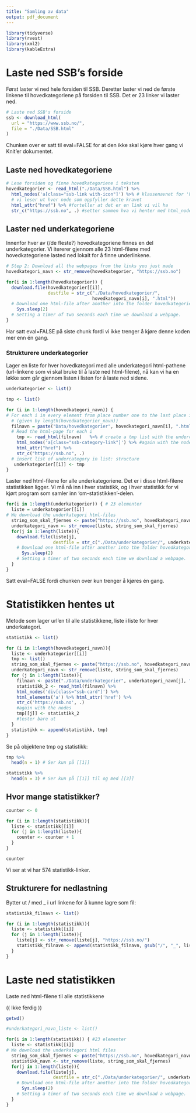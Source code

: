 ```yaml
---
title: "Samling av data"
output: pdf_document
---
```


```r
library(tidyverse)
library(rvest)
library(xml2)
library(kableExtra)
```

# Laste ned SSB's forside

Først laster vi ned hele forsiden til SSB. Deretter laster vi ned de første linkene til hovedkategoriene på forsiden til SSB. Det er 23 linker vi laster ned.

```r
# Laste ned SSB's forside
ssb <- download_html(
  url = "https://www.ssb.no/",
  file = "./Data/SSB.html"
)
```

Chunken over er satt til eval=FALSE for at den ikke skal kjøre hver gang vi Knit'er dokumentet.

## Laste ned hovedkategoriene

```r
# Lese forsiden og finne hovedkategoriene i teksten
hovedkategorier <- read_html("./Data/SSB.html") %>%
  html_nodes('a[class="ssb-link with-icon"]') %>% # klassenavnet for 'hovedkategoriene', 
  # vi leser ut hver node som oppfyller dette kravet
  html_attr("href") %>% #forteller at det er en link vi vil ha
  str_c("https://ssb.no", .) #setter sammen hva vi henter med html_nodes med dette


```

## Laster ned underkategoriene

Innenfor hver av (/de fleste?) hovedkategoriene finnes en del underkategorier. Vi itererer gjennom alle 23 html-filene med hovedkategoriene lasted ned lokalt for å finne underlinkene.

```r
# Step 2: Download all the webpages from the links you just made
hovedkategori_navn <- str_remove(hovedkategorier, "https://ssb.no") 
```

```r
for(i in 1:length(hovedkategorier)) {
  download.file(hovedkategorier[[i]], 
                destfile = str_c("./Data/hovedkategorier/", 
                                 hovedkategori_navn[i], ".html")) 
  # Download one html-file after another into the folder hovedkategorier
    Sys.sleep(2) 
  # Setting a timer of two seconds each time we download a webpage.  
}
```

Har satt eval=FALSE på siste chunk fordi vi ikke trenger å kjøre denne koden mer enn én gang.

### Strukturere underkategorier

Lager en liste for hver hovedkategori med alle underkategori html-pathene (url-linkene som vi skal bruke til å laste ned html-filene), nå kan vi ha en løkke som går gjennom listen i listen for å laste ned sidene.

```r
underkategorier <- list()

tmp <- list()

for (i in 1:length(hovedkategori_navn)) { 
# For each i in every element from place number one to the last place in hovedkategorier_navn 
  # (given by length(hovedkategorier_navn)) 
  filnavn = paste("Data/hovedkategorier", hovedkategori_navn[i], ".html", sep="")
  # Read the html-page for each i 
    tmp <- read_html(filnavn)   %>% # create a tmp list with the undercategories
    html_nodes('a[class="ssb-category-link"]') %>% #again with the nodes
    html_attr("href") %>% 
    str_c("https://ssb.no", .)
  # insert list of undercategory in list: structure
   underkategorier[[i]] <- tmp
}

```

Laster ned html-filene for alle underkategoriene. Det er i disse html-filene statistikken ligger. Vi må nå inn i hver statistikk, og i hver statistikk for vi kjørt program som samler inn 'om-statistikken'-delen. 

```r
for(i in 1:length(underkategorier)) { # 23 elementer
  liste = underkategorier[[i]]
# We download the underkategori html-files
  string_som_skal_fjernes <- paste("https://ssb.no", hovedkategori_navn[i], sep="")
  underkategori_navn <- str_remove(liste, string_som_skal_fjernes)
  for(j in 1:length(liste)){
    download.file(liste[j],
                  destfile = str_c("./Data/underkategorier/", underkategori_navn[j], ".html")) 
    # Download one html-file after another into the folder hovedkategorier
      Sys.sleep(2) 
    # Setting a timer of two seconds each time we download a webpage.
  }
}
```

Satt eval=FALSE fordi chunken over kun trenger å kjøres én gang.

# Statistikken hentes ut

Metode som lager url'en til alle statistikkene, liste i liste for hver underkategori. 

```r
statistikk <- list()

for (i in 1:length(hovedkategori_navn)){
  liste <- underkategorier[[i]]
  tmp <- list()
  string_som_skal_fjernes <- paste("https://ssb.no", hovedkategori_navn[i], sep="")
  underkategori_navn <- str_remove(liste, string_som_skal_fjernes)
  for (j in 1:length(liste)){
    filnavn <- paste("./Data/underkategorier", underkategori_navn[j], ".html", sep="")
    statistikk_2 <- read_html(filnavn) %>% 
    html_nodes('div[class="ssb-card"]') %>%
    html_elements('a') %>% html_attr('href') %>% 
    str_c('https://ssb.no', .)
    #again with the nodes
    tmp[[j]] <- statistikk_2
    #tester bare ut
  }
  statistikk <- append(statistikk, tmp)
}
```

Se på objektene tmp og statistikk:

```r
tmp %>% 
  head(n = 1) # Ser kun på [[1]]

statistikk %>% 
  head(n = 3) # Ser kun på [[1]] til og med [[3]]
```

## Hvor mange statistikker?

```r
counter <- 0

for (i in 1:length(statistikk)){
  liste <- statistikk[[i]]
  for (j in 1:length(liste)){
    counter <- counter + 1
  }
}

counter
```

Vi ser at vi har 574 statistikk-linker.

## Strukturere for nedlastning

Bytter ut / med _ i url linkene for å kunne lagre som fil:

```r
statistikk_filnavn <- list()

for (i in 1:length(statistikk)){
  liste <- statistikk[[i]]
  for (j in 1:length(liste)){
    liste[j] <- str_remove(liste[j], "https://ssb.no/")
    statistikk_filnavn <- append(statistikk_filnavn, gsub("/", "_", liste[j]))
  }
}
```

# Laste ned statistikken

Laste ned html-filene til alle statistikkene

(( Ikke ferdig ))

```r
getwd()

#underkategori_navn_liste <- list()

for(i in 1:length(statistikk)) { #23 elementer
  liste <- statistikk[[i]]
# We download the underkategori html files
  string_som_skal_fjernes <- paste("https://ssb.no", hovedkategori_navn[i], sep="")
  statistikk_navn <- str_remove(liste, string_som_skal_fjernes)
  for(j in 1:length(liste)){
    download.file(liste[j],
                  destfile = str_c("./Data/underkategorier/", underkategori_navn[j], ".html")) 
    # Download one html-file after another into the folder hovedkategorier
      Sys.sleep(2) 
    # Setting a timer of two seconds each time we download a webpage.
  }
}
```


